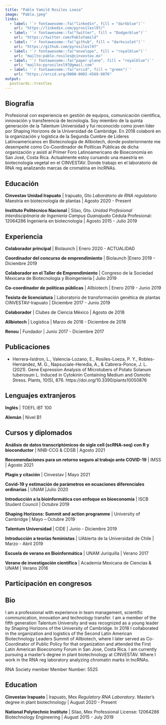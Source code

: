 ```yaml
---
title: "Pablo Yamild Rosiles Loeza"
image: "Pablo.jpeg"
links:
  - label: '`r fontawesome::fa("linkedin", fill = "darkblue")`'
    url: "https://linkedin.com/pyrosilesl97/"
  - label: '`r fontawesome::fa("twitter", fill = "Dodgerblue")`'
    url: "https://twitter.com/PabloYamild"
  - label: '`r fontawesome::fa("github", fill = "darkviolet")`'
    url: "https://github.com/pyrosilesl97"
  - label: '`r fontawesome::fa("envelope", fill = "royalblue")`'
    url: "mailto:pablo.rosiles@cinvestav.mx"
  - label: '`r fontawesome::fa("paper-plane", fill = "royalblue")`'
    url: "mailto:pyrosilesl97@gmail.com"
  - label: '`r fontawesome::fa("orcid", fill = "green")`'
    url: "https://orcid.org/0000-0002-4569-9076"
output:
  postcards::trestles
---
```


## Biografía
Profesional con experiencia en gestión de equipos, comunicación científica, innovación y transferencia de tecnología. Soy miembro de la quinta generación de la Talentum Universidad y fui reconocido como joven líder por Shaping Horizons de la Universidad de Cambridge.
En 2018 colaboré en la organización y logística de la Segunda Cumbre de Líderes Latinoamericanos en Biotecnología de Allbiotech, donde posteriormente me desempeñé como Co-Coordinador de Políticas Públicas de dicha organización y asistí al Primer Foro Latinoamericano de Bioeconomía en San José, Costa Rica.
Actualmente estoy cursando una maestría en biotecnología vegetal en el CINVESTAV. Donde trabajo en el laboratorio de RNA reg analizando marcas de cromatina en lncRNAs. 


## Educación

**Cinvestav Unidad Irapuato** | Irapuato, Gto
*Laboratorio de RNA regulatorio*
Maestría en biotecnología de plantas | Agosto 2020 - Present

**Instituto Politécnico Nacional** | Silao, Gto.
*Unidad Profesional Interdisciplinaria de Ingeniería Campus Guanajuato*
Cédula Profesional: 12064286
Ingeniería en biotecnología | Agosto 2015 - Julio 2019

## Experiencia

**Colaborador principal ** | Biolaunch | Enero 2020 - ACTUALIDAD

**Coordinador del concurso de emprendimiento** | Biolaunch |Enero 2019 - Diciembre 2019

**Colaborador en el Taller de Emprendimiento** | Congreso de la Sociedad Mexicana de Biotecnología y Bioingeniería | Julio 2019

**Co-coordinador de políticas públicas** | Allbiotech | Enero 2019 - Junio 2019

**Tesista de licenciatura**  | Laboratorio de transformación genética de plantas CINVESTAV-Irapuato | Diciembre 2017 - Junio 2019

**Colaborador** | Clubes de Ciencia México | Agosto de 2018

**Allbiotech** | Logística | Marzo de 2018 - Diciembre de 2018

**Renou** | Fundador | Junio 2017 - Diciembre 2017

## Publicaciones

- Herrera-Isidron, L., Valencia-Lozano, E., Rosiles-Loeza, P. Y., Robles-Hernández, M. G., Napsuciale-Heredia, A., & Cabrera-Ponce, J. L. (2021). Gene Expression Analysis of Microtubers of Potato Solanum tuberosum L. Induced in Cytokinin Containing Medium and Osmotic Stress. Plants, 10(5), 876. https://doi.org/10.3390/plants10050876

## Lenguajes extranjeros 

**Inglés** | TOEFL iBT 100

**Alemán** | Nivel B1

## Cursos y diplomados 

**Análisis de datos transcriptómicos de sigle cell (scRNA-seq) con R y bioconductor** | NNB-CCG & CDSB  | Agosto 2021

**Recomendaciones para un retorno seguro al trabajo ante COVID-19** | IMSS | Agosto 2021

**Plagio y citación** | Cinvestav | Mayo 2021

**Covid-19 y estimación de parámetros en ecuaciones diferenciales ordinarias** | UNAM |Julio 2020

**Introducción a la bioinformática con enfoque en bioeconomía** | ISCB Student Council | Octubre 2019

**Shaping Horizons: Summit and action programme** | University of Cambridge | Mayo – Octubre 2019

**Talentum Universidad** | CIDE | Junio - Diciembre 2019

**Introducción a teorías feministas** | UAbierta de la Universidad de Chile | Marzo - Abril 2019

**Escuela de verano en Bioinformática** | UNAM Juriquilla | Verano 2017

**Verano de investigación científica** | Academia Mexicana de Ciencias & UNAM | Verano 2016

## Participación en congresos 


## Bio
I am a professional with experience in team management, scientific communication, innovation and technology transfer. I am a member of the fifth generation Talentum University and was recognized as a young leader by Shaping Horizons of the University of Cambridge.
In 2018 I collaborated in the organization and logistics of the Second Latin American Biotechnology Leaders Summit of Allbiotech, where I later served as Co-Coordinator of Public Policy for that organization and attended the First Latin American Bioeconomy Forum in San Jose, Costa Rica.
I am currently pursuing a master's degree in plant biotechnology at CINVESTAV. Where I work in the RNA reg laboratory analyzing chromatin marks in lncRNAs. 




RNA Society member
Member Number: 5525


## Education

**Cinvestav Irapuato** | Irapuato, Mex
*Regulatory RNA Laboratory*.
Master's degree in plant biotechnology | August 2020 - Present

**National Polytechnic Institute** | Silao, Mex
Professional License: 12064286
Biotechnology Engineering | August 2015 - July 2019
